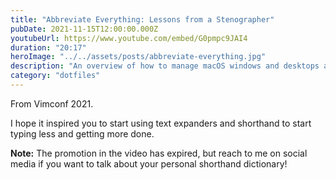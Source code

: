 ```yaml
---
title: "Abbreviate Everything: Lessons from a Stenographer"
pubDate: 2021-11-15T12:00:00.000Z
youtubeUrl: https://www.youtube.com/embed/G0pmpc9JAI4
duration: "20:17"
heroImage: "../../assets/posts/abbreviate-everything.jpg"
description: "An overview of how to manage macOS windows and desktops at blazing speeds!"
category: "dotfiles"
---
```


From Vimconf 2021.

I hope it inspired you to start using text expanders and shorthand to start typing less and getting more done.

**Note:** The promotion in the video has expired, but reach to me on social media if you want to talk about your personal shorthand dictionary!
